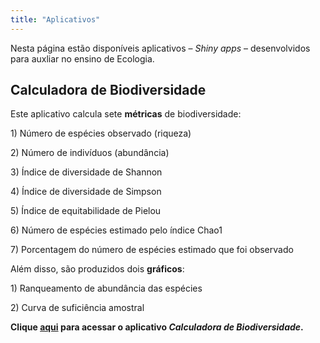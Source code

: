 ---
title: "Aplicativos"
---

Nesta página estão disponíveis aplicativos -- *Shiny apps* -- desenvolvidos para auxliar no ensino de Ecologia.

## Calculadora de Biodiversidade

Este aplicativo calcula sete **métricas** de biodiversidade:

1\) Número de espécies observado (riqueza)

2\) Número de indivíduos (abundância)

3\) Índice de diversidade de Shannon

4\) Índice de diversidade de Simpson

5\) Índice de equitabilidade de Pielou

6\) Número de espécies estimado pelo índice Chao1

7\) Porcentagem do número de espécies estimado que foi observado

Além disso, são produzidos dois **gráficos**:

1\) Ranqueamento de abundância das espécies

2\) Curva de suficiência amostral

**Clique [aqui](https://buenoas.shinyapps.io/calculadora_biodiversidade) para acessar o aplicativo *Calculadora de Biodiversidade*.**
